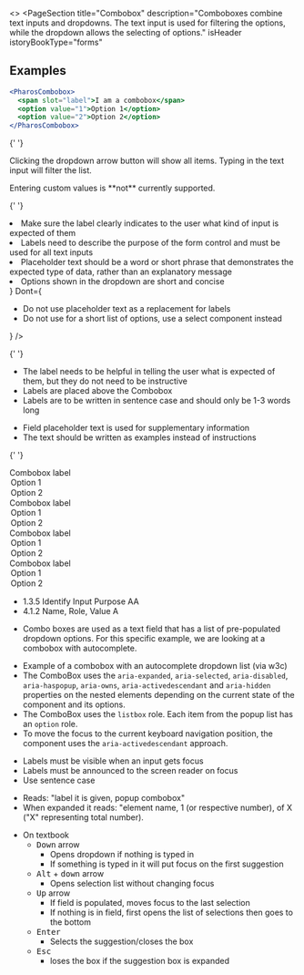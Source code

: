 
<>
  <PageSection
    title="Combobox"
    description="Comboboxes combine text inputs and dropdowns. The text input is used for filtering the options,
    while the dropdown allows the selecting of options."
    isHeader
    istoryBookType="forms"
  ></PageSection>

## Examples

```jsx live
<PharosCombobox>
  <span slot="label">I am a combobox</span>
  <option value="1">Option 1</option>
  <option value="2">Option 2</option>
</PharosCombobox>
```

{' '}

<PageSection topMargin title="Usage">
  <p>
    Clicking the dropdown arrow button will show all items. Typing in the text input will filter the
    list.
  </p>
  <p>Entering custom values is **not** currently supported.</p>
</PageSection>

{' '}

<PageSection title="Best practices">
  <BestPractices
    Do={
      <ul>
        <li>
          Make sure the label clearly indicates to the user what kind of input is expected of them
        </li>
        <li>
          Labels need to describe the purpose of the form control and must be used for all text
          inputs
        </li>
        <li>
          Placeholder text should be a word or short phrase that demonstrates the expected type of
          data, rather than an explanatory message
        </li>
        <li>Options shown in the dropdown are short and concise</li>
      </ul>
    }
    Dont={
      <ul>
        <li>Do not use placeholder text as a replacement for labels</li>
        <li>Do not use for a short list of options, use a select component instead</li>
      </ul>
    }
  />
</PageSection>

{' '}

<PageSection title="Content guidelines">
  <PageSection subSectionLevel={1} title="Labels">
    <ul>
      <li>
        The label needs to be helpful in telling the user what is expected of them, but they do not
        need to be instructive
      </li>
      <li>Labels are placed above the Combobox</li>
      <li>Labels are to be written in sentence case and should only be 1-3 words long</li>
    </ul>
  </PageSection>
  <PageSection
    subSectionLevel={1}
    title="Placeholder text"
    description="Placeholder text is shown inside the text input to help users know what information they can enter."
  >
    <ul>
      <li>Field placeholder text is used for supplementary information</li>
      <li>The text should be written as examples instead of instructions</li>
    </ul>
  </PageSection>
</PageSection>

{' '}

<PageSection title="States">
  <PageSection
    subSectionLevel={1}
    title="Default"
    description="The default state - when no other state attribute is assigned to the Combobox."
  >
    <Canvas>
      <PharosCombobox>
        <span slot="label">Combobox label</span>
        <option value="1">Option 1</option>
        <option value="2">Option 2</option>
      </PharosCombobox>
    </Canvas>
  </PageSection>
  <PageSection
    subSectionLevel={1}
    title="Disabled"
    description="Display this state when the Combobox is non-interactive."
  >
    <Canvas>
      <PharosCombobox disabled>
        <span slot="label">Combobox label</span>
        <option value="1">Option 1</option>
        <option value="2">Option 2</option>
      </PharosCombobox>
    </Canvas>
  </PageSection>
  <PageSection
    subSectionLevel={1}
    title="Required"
    description="This state signifies a mandatory response from the user."
  >
    <Canvas>
      <PharosCombobox required>
        <span slot="label">Combobox label</span>
        <option value="1">Option 1</option>
        <option value="2">Option 2</option>
      </PharosCombobox>
    </Canvas>
  </PageSection>
  <PageSection
    subSectionLevel={1}
    title="Error"
    description="Display this state when a user has encountered an error with their input. This could be if they didn't fill out a required field, or the information provided does not meet validation requirements."
  >
    <Canvas>
      <PharosCombobox
        required
        invalidated
        message="This field is required, please make a selection"
      >
        <span slot="label">Combobox label</span>
        <option value="1">Option 1</option>
        <option value="2">Option 2</option>
      </PharosCombobox>
    </Canvas>
  </PageSection>
</PageSection>

  <PageSection title="Accessibility">
    <PageSection subSectionLevel={1} title="Relevant WCAG guidelines">
      <ul>
        <li>
          <PharosLink href="https://www.w3.org/WAI/WCAG21/Understanding/identify-input-purpose">
            1.3.5 Identify Input Purpose AA
          </PharosLink>
        </li>
        <li>
          <PharosLink href="https://www.w3.org/WAI/WCAG21/Understanding/name-role-value">
            4.1.2 Name, Role, Value A
          </PharosLink>
        </li>
      </ul>
    </PageSection>
    <PageSection subSectionLevel={1} title="Importance">
      <ul>
        <li>
          Combo boxes are used as a text field that has a list of pre-populated dropdown options. For
          this specific example, we are looking at a combobox with autocomplete.
        </li>
      </ul>
    </PageSection>
    <PageSection subSectionLevel={1} title="Code expectations">
      <ul>
        <li>
          <PharosLink href="https://w3c.github.io/aria-practices/examples/combobox/combobox-autocomplete-list.html">
            Example
          </PharosLink>
          of a combobox with an autocomplete dropdown list (via w3c)
        </li>
        <li>
          The ComboBox uses the <code>aria-expanded</code>, <code>aria-selected</code>,
          <code>aria-disabled</code>, <code>aria-haspopup</code>, <code>aria-owns</code>,
          <code>aria-activedescendant</code> and <code>aria-hidden</code> properties on the nested
          elements depending on the current state of the component and its options.
        </li>
        <li>
          The ComboBox uses the <code>listbox</code> role. Each item from the popup list has an
          <code>option</code> role.
        </li>
        <li>
          To move the focus to the current keyboard navigation position, the component uses the
          <code>aria-activedescendant</code> approach.
        </li>
      </ul>
    </PageSection>
    <PageSection subSectionLevel={1} title="Expected actions">
      <PageSection subSectionLevel={2} title="Accessibility best practices for labels:">
        <ul>
          <li> Labels must be visible when an input gets focus </li>
          <li> Labels must be announced to the screen reader on focus</li>
          <li> Use sentence case</li>
        </ul>
      </PageSection>
      <PageSection subSectionLevel={2} title="Screen reader">
        <ul>
          <li>Reads: "label it is given, popup combobox"</li>
          <li>
            When expanded it reads: "element name, 1 (or respective number), of X ("X" representing
            total number).
          </li>
        </ul>
      </PageSection>
      <PageSection subSectionLevel={2} title="Keyboard">
        <ul>
          <li>
            On textbook
            <ul>
              <li>
                <kbd>Down</kbd> arrow
                <ul>
                  <li> Opens dropdown if nothing is typed in</li>
                  <li> If something is typed in it will put focus on the first suggestion </li>
                </ul>
              </li>
              <li>
                <kbd>Alt</kbd> + <kbd>down</kbd> arrow
                <ul>
                  <li> Opens selection list without changing focus</li>
                </ul>
              </li>
              <li>
                <kbd>Up</kbd> arrow
                <ul>
                  <li>If field is populated, moves focus to the last selection</li>
                  <li>
                    If nothing is in field, first opens the list of selections then goes to the bottom
                  </li>
                </ul>
              </li>
              <li>
                <kbd>Enter</kbd>
                <ul>
                  <li>Selects the suggestion/closes the box </li>
                </ul>
              </li>
              <li>
                <kbd>Esc </kbd>
                <ul>
                  <li>loses the box if the suggestion box is expanded </li>
                </ul>
              </li>
            </ul>
          </li>
        </ul>
      </PageSection>
    </PageSection>
  </PageSection>
</>
